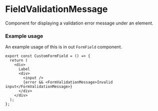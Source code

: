 
<Meta title="MDX|FieldValidationMessage" component={FieldValidationMessage} />

# FieldValidationMessage

Component for displaying a validation error message under an element.

### Example usage

An example usage of this is in out `FormField` component.

```tsx
export const CustomFormField = () => {
  return (
    <div>
      Label
      <div>
        <input />
        {error && <FormValidationMessage>Invalid input</FormValidationMessage>}
      </div>
    </div>
  );
};
```

<ArgsTypes of={FieldValidationMessage} />
